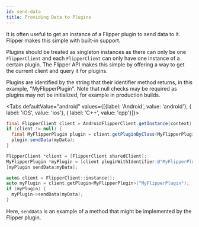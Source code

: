 ```yaml
---
id: send-data
title: Providing Data to Plugins
---
```



It is often useful to get an instance of a Flipper plugin to send data to it. Flipper makes this simple with built-in support.

Plugins should be treated as singleton instances as there can only be one `FlipperClient` and each `FlipperClient` can only have one instance of a certain plugin. The Flipper API makes this simple by offering a way to get the current client and query it for plugins.

Plugins are identified by the string that their identifier method returns, in this example, "MyFlipperPlugin". Note that null checks may be required as plugins may not be initialized, for example in production builds.

<Tabs defaultValue="android" values={[{label: 'Android', value: 'android'}, { label: 'iOS', value: 'ios'}, { label: 'C++', value: 'cpp'}]}>
<TabItem value="android">

```java
final FlipperClient client = AndroidFlipperClient.getInstance(context);
if (client != null) {
  final MyFlipperPlugin plugin = client.getPluginByClass(MyFlipperPlugin.class);
  plugin.sendData(myData);
}
```

</TabItem>
<TabItem value="ios">

```objective-c
FlipperClient *client = [FlipperClient sharedClient];
MyFlipperPlugin *myPlugin = [client pluginWithIdentifier:@"MyFlipperPlugin"];
[myPlugin sendData:myData];
```

</TabItem>
<TabItem value="cpp">

```cpp
auto& client = FlipperClient::instance();
auto myPlugin = client.getPlugin<MyFlipperPlugin>("MyFlipperPlugin");
if (myPlugin) {
  myPlugin->sendData(myData);
}
```
</TabItem>
</Tabs>


Here, `sendData` is an example of a method that might be implemented by the Flipper plugin.
